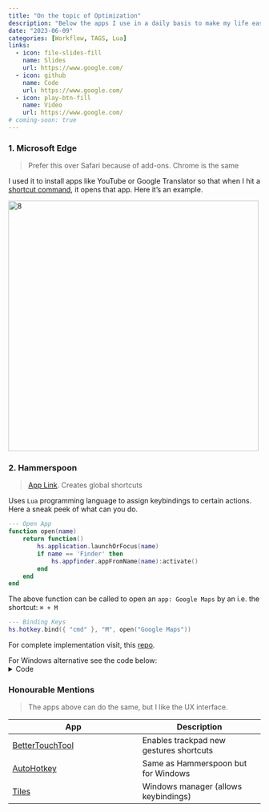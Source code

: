 ```yaml
---
title: "On the topic of Optimization"
description: "Below the apps I use in a daily basis to make my life easier"
date: "2023-06-09"
categories: [Workflow, TAGS, Lua]
links:
  - icon: file-slides-fill
    name: Slides
    url: https://www.google.com/
  - icon: github
    name: Code
    url: https://www.google.com/
  - icon: play-btn-fill
    name: Video
    url: https://www.google.com/
# coming-soon: true
---
```


### 1. Microsoft Edge
> Prefer this over Safari because of add-ons. Chrome is the same

I used it to install apps like YouTube or Google Translator so that when I hit a [shortcut command](#hammerspoon), it opens that app.
Here it's an example.

<img class="img-fluid" src="https://winaero.com/blog/wp-content/uploads/2019/12/Edge-Install-PWA-Site.png" alt="8" width="500" />


### 2. Hammerspoon

> [App Link](https://www.hammerspoon.org/). Creates global shortcuts

Uses `Lua` programming language to assign keybindings to certain actions. Here a sneak peek of what can you do.
```lua
--- Open App
function open(name)
    return function()
        hs.application.launchOrFocus(name)
        if name == 'Finder' then
            hs.appfinder.appFromName(name):activate()
        end
    end
end
```
The above function can be called to open an `app: Google Maps` by an i.e. the shortcut: `⌘ + M`
```lua
--- Binding Keys
hs.hotkey.bind({ "cmd" }, "M", open("Google Maps"))
```

For complete implementation visit, this [repo](https://github.com/danilotpnta/hammerspoon-config).

For Windows alternative see the code below:
<details><summary>Code</summary>
    #MaxHotkeysPerInterval 200
    !WheelUp::Volume_Up
    !WheelDown::Volume_Down
    !MButton::Volume_Mute
    <#!e::
    Run, %WINDIR%\explorer.exe
    return
    !q::Send !{F4}
    return
    <#!x::
    Run, msedge.exe
    return
    !y::
    Run, C:\Users\datoapnta\AppData\Roaming\Microsoft\Windows\Start Menu\Programs\YouTube.lnk
    return
</details>


### Honourable Mentions

> The apps above can do the same, but I like the UX interface.

| App                                       | Description                             |
| ----------------------------------------- | --------------------------------------- |
| [BetterTouchTool](https://folivora.ai/)   | Enables trackpad new gestures shortcuts |
| [AutoHotkey](https://www.autohotkey.com/) | Same as Hammerspoon but for Windows     |
| [Tiles](https://freemacsoft.net/tiles/)   | Windows manager (allows keybindings)    |

